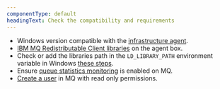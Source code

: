 ```yaml
---
componentType: default
headingText: Check the compatibility and requirements
---
```



* Windows version compatible with the [infrastructure agent](/docs/infrastructure/new-relic-infrastructure/getting-started/compatibility-requirements-new-relic-infrastructure#operating-systems).
* [IBM MQ Redistributable Client libraries](https://public.dhe.ibm.com/ibmdl/export/pub/software/websphere/messaging/mqdev/redist/) on the agent box.
* Check or add the libraries path in the `LD_LIBRARY_PATH` environment variable in Windows [these steps](https://www.ibm.com/docs/en/ibm-mq/9.1?topic=windows-testing-communication-between-client-server).
* Ensure [queue statistics monitoring](https://www.ibm.com/docs/en/capmp/8.1.4?topic=monitoring-enabling-queue-statistics-queue-manager-mq) is enabled on MQ.
* [Create a user](https://www.ibm.com/docs/en/mq-appliance/9.1?topic=commands-usercreate-create-user) in MQ with read only permissions.
